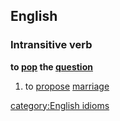 ==English==
===Intransitive verb===
'''to [[pop]] the [[question]]'''
# to [[propose]] [[marriage]]
[[category:English idioms]]
